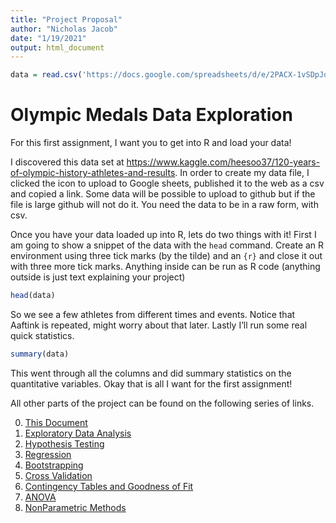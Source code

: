```yaml
---
title: "Project Proposal"
author: "Nicholas Jacob"
date: "1/19/2021"
output: html_document
---
```



```r
data = read.csv('https://docs.google.com/spreadsheets/d/e/2PACX-1vSDpJqmVSks0f4vLzzcmcTfPJ8TSu4ziCNpTFy_fIY6LibZksRXzCfJYXj9qZd4NiofejxoYSkmLMwu/pub?output=csv')

```

# Olympic Medals Data Exploration

For this first assignment, I want you to get into R and load your data!


I discovered this data set at <https://www.kaggle.com/heesoo37/120-years-of-olympic-history-athletes-and-results>.  In order to create my data file, I clicked the icon to upload to Google sheets, published it to the web as a csv and copied a link.  Some data will be possible to upload to github but if the file is large github will not do it.  You need the data to be in a raw form, with csv.

Once you have your data loaded up into R, lets do two things with it!  First I am going to show a snippet of the data with the `head` command.  Create an R environment using three tick marks (by the tilde) and an `{r}` and close it out with three more tick marks.  Anything inside can be run as R code (anything outside is just text explaining your project) 

```r
head(data)
```

So we see a few athletes from different times and events.  Notice that Aaftink is repeated, might worry about that later.  Lastly I'll run some real quick statistics.


```r
summary(data)
```

This went through all the columns and did summary statistics on the quantitative variables.  Okay that is all I want for the first assignment!

All other parts of the project can be found on the following series of links.

0. [This Document](https://rpubs.com/nurfnick/715221)
1. [Exploratory Data Analysis](https://rpubs.com/nurfnick/751605)
2. [Hypothesis Testing](https://rpubs.com/nurfnick/715229)
3. [Regression](https://rpubs.com/nurfnick/720617)
4. [Bootstrapping](https://rpubs.com/nurfnick/696714)
5. [Cross Validation](https://rpubs.com/nurfnick/751613)
6. [Contingency Tables and Goodness of Fit](https://rpubs.com/nurfnick/730813)
7. [ANOVA](https://rpubs.com/nurfnick/733672)
8. [NonParametric Methods](https://rpubs.com/nurfnick/743956)